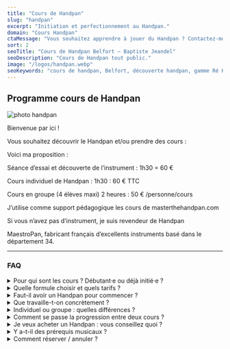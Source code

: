 ```yaml
---
title: "Cours de Handpan"
slug: "handpan"
excerpt: "Initiation et perfectionnement au Handpan."
domain: "Cours Handpan"
ctaMessage: "Vous souhaitez apprendre à jouer du Handpan ? Contactez-moi"
sort: 2
seoTitle: "Cours de Handpan Belfort — Baptiste Jeandel"
seoDescription: "Cours de Handpan tout public."
image: "/logos/handpan.webp"
seoKeywords: "cours de handpan, Belfort, découverte handpan, gamme Ré Kurd, improvisation, relaxation musicale, MaestroPan, cours individuel, cours en groupe, instrument handpan"
---
```

## Programme cours de Handpan

![photo handpan](/images/cours-de-handpan/cours-de-handpan.webp)

Bienvenue par ici !

Vous souhaitez découvrir le Handpan et/ou prendre des cours :

Voici ma proposition :

Séance d’essai et découverte de l’instrument : 1h30 = 60 €

Cours individuel de Handpan : 1h30 : 60 € TTC

Cours en groupe (4 élèves maxi) 2 heures : 50 € /personne/cours

J’utilise comme support pédagogique les cours de masterthehandpan.com

Si vous n’avez pas d’instrument, je suis revendeur de Handpan

MaestroPan, fabricant français d’excellents instruments basé dans le département 34.

---
### FAQ

<details>
  <summary>Pour qui sont les cours ? Débutant·e ou déjà initié·e ?</summary>
  Pour <strong>tous niveaux</strong> : découverte complète pour débuter sereinement, consolidation du geste/rythme/impro pour progresser quand on a déjà les bases.
</details>

<details>
  <summary>Quelle formule choisir et quels tarifs ?</summary>
  <strong>Séance d’essai</strong> (découverte instrument) : <strong>1h30 = 60 €</strong>.<br/>
  <strong>Cours individuel</strong> : <strong>1h30 = 60 € TTC</strong>.<br/>
  <strong>Cours en groupe</strong> (≤ 4 pers) : <strong>2h = 50 € / personne</strong>.
</details>

<details>
  <summary>Faut-il avoir un Handpan pour commencer ?</summary>
  Non pour la <strong>séance d’essai</strong> (instrument disponible). Pour la suite, c’est mieux d’avoir le vôtre. Je suis <strong>revendeur MaestroPan</strong> et je peux vous conseiller/équiper.
</details>

<details>
  <summary>Que travaille-t-on concrètement ?</summary>
  Geste et <strong>son</strong> (frappe, précision), <strong>respiration</strong>, rythmes <strong>binaire/ternaire</strong>, <strong>gammes</strong> (ex. Ré Kurd), <strong>impro</strong>, petits morceaux, et bases pour <strong>relaxation musicale</strong>. Support : <strong>MasterTheHandpan</strong>.
</details>

<details>
  <summary>Individuel ou groupe : quelles différences ?</summary>
  En <strong>individuel</strong> : focus maximal sur votre geste/son et votre style.<br/>
  En <strong>groupe</strong> (≤ 4) : jeu collectif, écoute, groove partagé — très motivant.
</details>

<details>
  <summary>Comment se passe la progression entre deux cours ?</summary>
  Vous repartez avec une <strong>routine claire</strong> (exos, tempos, minutes/jour) et des <strong>backings</strong> pour jouer chez vous. Objectif : progrès visibles, sans se perdre.
</details>

<details>
  <summary>Je veux acheter un Handpan : vous conseillez quoi ?</summary>
  On valide ensemble <strong>budget, gamme, acier</strong>, et vos usages (solo/relaxation/jeu en groupe). Possibilité d’acheter un <strong>MaestroPan</strong> (fabrication française) via moi.
</details>

<details>
  <summary>Y a-t-il des prérequis musicaux ?</summary>
  Aucun. Savoir <strong>compter jusqu’à 4</strong> suffit pour démarrer (promis).
</details>

<details>
  <summary>Comment réserver / annuler ?</summary>
  Contactez-moi pour caler un créneau. En cas d’empêchement, <strong>prévenez au plus tôt</strong> pour reprogrammer — easy.
</details>
